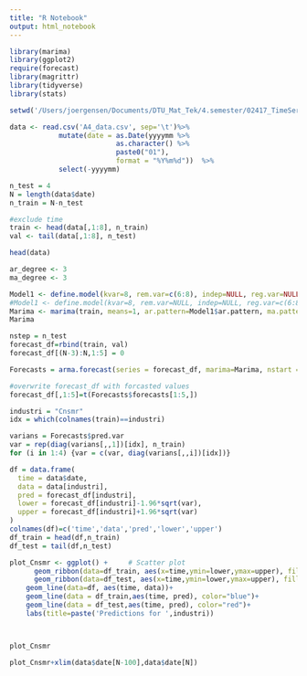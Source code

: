 ```yaml
---
title: "R Notebook"
output: html_notebook
---
```


```r
library(marima)
library(ggplot2)
require(forecast)
library(magrittr)
library(tidyverse)
library(stats)

setwd('/Users/joergensen/Documents/DTU_Mat_Tek/4.semester/02417_TimeSeriesAnalysis/Asignment4')

data <- read.csv('A4_data.csv', sep='\t')%>% 
            mutate(date = as.Date(yyyymm %>% 
                          as.character() %>% 
                          paste0("01"), 
                          format = "%Y%m%d"))  %>% 
            select(-yyyymm)

n_test = 4
N = length(data$date)
n_train = N-n_test

#exclude time
train <- head(data[,1:8], n_train)
val <- tail(data[,1:8], n_test)

head(data)
```

```r
ar_degree <- 3
ma_degree <- 3

Model1 <- define.model(kvar=8, rem.var=c(6:8), indep=NULL, reg.var=NULL, ma=c(1:ma_degree), ar=c(1:ar_degree))
#Model1 <- define.model(kvar=8, rem.var=NULL, indep=NULL, reg.var=c(6:8), ma=c(1:ma_degree), ar=c(1:ar_degree))
Marima <- marima(train, means=1, ar.pattern=Model1$ar.pattern, ma.pattern=Model1$ma.pattern, Plot="log.det", Check=FALSE, penalty=1)
Marima
```

```r
nstep = n_test
forecast_df=rbind(train, val)
forecast_df[(N-3):N,1:5] = 0

Forecasts = arma.forecast(series = forecast_df, marima=Marima, nstart = n_train, nstep = nstep)

#overwrite forecast_df with forcasted values
forecast_df[,1:5]=t(Forecasts$forecasts[1:5,])

```

```r

industri = "Cnsmr"
idx = which(colnames(train)==industri)

varians = Forecasts$pred.var
var = rep(diag(varians[,,1])[idx], n_train)
for (i in 1:4) {var = c(var, diag(varians[,,i])[idx])}

df = data.frame(
  time = data$date,
  data = data[industri],
  pred = forecast_df[industri],
  lower = forecast_df[industri]-1.96*sqrt(var),
  upper = forecast_df[industri]+1.96*sqrt(var)
)
colnames(df)=c('time','data','pred','lower','upper')
df_train = head(df,n_train)
df_test = tail(df,n_test)

plot_Cnsmr <- ggplot() +     # Scatter plot
      geom_ribbon(data=df_train, aes(x=time,ymin=lower,ymax=upper), fill="blue", alpha=0.5)+
      geom_ribbon(data=df_test, aes(x=time,ymin=lower,ymax=upper), fill="blue", alpha=0.5)+
    geom_line(data=df, aes(time, data))+ 
    geom_line(data = df_train,aes(time, pred), color="blue")+
    geom_line(data = df_test,aes(time, pred), color="red")+
    labs(title=paste('Predictions for ',industri))



plot_Cnsmr

plot_Cnsmr+xlim(data$date[N-100],data$date[N])

```




